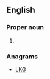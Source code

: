 ==English==

===Proper noun===
{{en-proper noun}}

# {{abbreviation of|[[late|Late]] [[Greek]]}}

===Anagrams===
* [[LKG#English|LKG]]